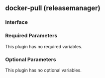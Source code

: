 ## docker-pull (releasemanager)

### Interface

### Required Parameters

This plugin has no required variables.

### Optional Parameters

This plugin has no optional variables.
